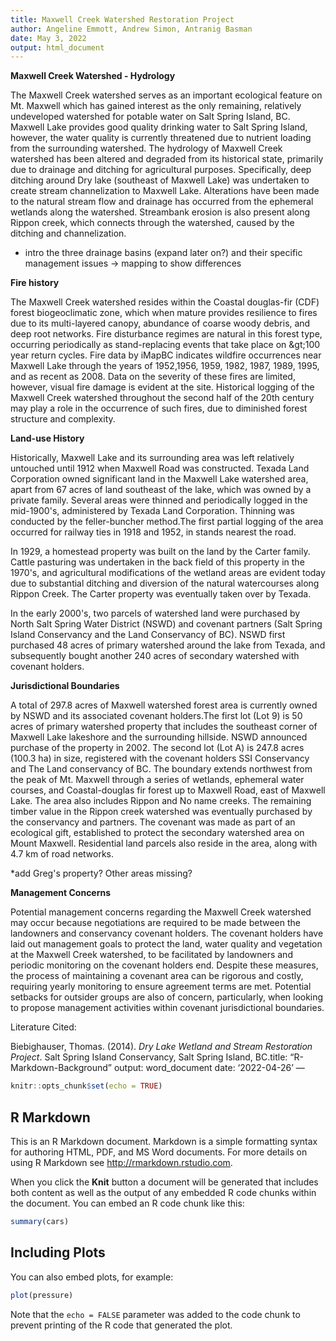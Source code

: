 ```yaml
---
title: Maxwell Creek Watershed Restoration Project
author: Angeline Emmott, Andrew Simon, Antranig Basman
date: May 3, 2022
output: html_document
---
```


**Maxwell Creek Watershed - Hydrology**

The Maxwell Creek watershed serves as an important ecological feature on Mt. Maxwell which has gained interest as the only remaining, relatively undeveloped watershed for potable water on Salt Spring Island, BC. Maxwell Lake provides good quality drinking water to Salt Spring Island, however, the water quality is currently threatened due to nutrient loading from the surrounding watershed. The hydrology of Maxwell Creek watershed has been altered and degraded from its historical state, primarily due to drainage and ditching for agricultural purposes. Specifically, deep ditching around Dry lake (southeast of Maxwell Lake) was undertaken to create stream channelization to Maxwell Lake. Alterations have been made to the natural stream flow and drainage has occurred from the ephemeral wetlands along the watershed. Streambank erosion is also present along Rippon creek, which connects through the watershed, caused by the ditching and channelization.

- intro the three drainage basins (expand later on?) and their specific management issues → mapping to show differences

**Fire history**

The Maxwell Creek watershed resides within the Coastal douglas-fir (CDF) forest biogeoclimatic zone, which when mature provides resilience to fires due to its multi-layered canopy, abundance of coarse woody debris, and deep root networks. Fire disturbance regimes are natural in this forest type, occurring periodically as stand-replacing events that take place on \&gt;100 year return cycles. Fire data by iMapBC indicates wildfire occurrences near Maxwell Lake through the years of 1952,1956, 1959, 1982, 1987, 1989, 1995, and as recent as 2008. Data on the severity of these fires are limited, however, visual fire damage is evident at the site. Historical logging of the Maxwell Creek watershed throughout the second half of the 20th century may play a role in the occurrence of such fires, due to diminished forest structure and complexity.

**Land-use History**

Historically, Maxwell Lake and its surrounding area was left relatively untouched until 1912 when Maxwell Road was constructed. Texada Land Corporation owned significant land in the Maxwell Lake watershed area, apart from 67 acres of land southeast of the lake, which was owned by a private family. Several areas were thinned and periodically logged in the mid-1900&#39;s, administered by Texada Land Corporation. Thinning was conducted by the feller-buncher method.The first partial logging of the area occurred for railway ties in 1918 and 1952, in stands nearest the road.

In 1929, a homestead property was built on the land by the Carter family. Cattle pasturing was undertaken in the back field of this property in the 1970&#39;s, and agricultural modifications of the wetland areas are evident today due to substantial ditching and diversion of the natural watercourses along Rippon Creek. The Carter property was eventually taken over by Texada.

In the early 2000&#39;s, two parcels of watershed land were purchased by North Salt Spring Water District (NSWD) and covenant partners (Salt Spring Island Conservancy and the Land Conservancy of BC). NSWD first purchased 48 acres of primary watershed around the lake from Texada, and subsequently bought another 240 acres of secondary watershed with covenant holders.

**Jurisdictional Boundaries**

A total of 297.8 acres of Maxwell watershed forest area is currently owned by NSWD and its associated covenant holders.The first lot (Lot 9) is 50 acres of primary watershed property that includes the southeast corner of Maxwell Lake lakeshore and the surrounding hillside. NSWD announced purchase of the property in 2002. The second lot (Lot A) is 247.8 acres (100.3 ha) in size, registered with the covenant holders SSI Conservancy and The Land conservancy of BC. The boundary extends northwest from the peak of Mt. Maxwell through a series of wetlands, ephemeral water courses, and Coastal-douglas fir forest up to Maxwell Road, east of Maxwell Lake. The area also includes Rippon and No name creeks. The remaining timber value in the Rippon creek watershed was eventually purchased by the conservancy and partners. The covenant was made as part of an ecological gift, established to protect the secondary watershed area on Mount Maxwell. Residential land parcels also reside in the area, along with 4.7 km of road networks.

\*add Greg&#39;s property? Other areas missing?

**Management Concerns**

Potential management concerns regarding the Maxwell Creek watershed may occur because negotiations are required to be made between the landowners and conservancy covenant holders. The covenant holders have laid out management goals to protect the land, water quality and vegetation at the Maxwell Creek watershed, to be facilitated by landowners and periodic monitoring on the covenant holders end. Despite these measures, the process of maintaining a covenant area can be rigorous and costly, requiring yearly monitoring to ensure agreement terms are met. Potential setbacks for outsider groups are also of concern, particularly, when looking to propose management activities within covenant jurisdictional boundaries.

Literature Cited:

Biebighauser, Thomas. (2014). _Dry Lake Wetland and Stream Restoration Project_. Salt Spring Island Conservancy, Salt Spring Island, BC.title:
"R-Markdown-Background"
output: word_document
date: '2022-04-26'
---

```r
knitr::opts_chunk$set(echo = TRUE)
```

## R Markdown

This is an R Markdown document. Markdown is a simple formatting syntax for authoring HTML, PDF, and MS Word documents. For more details on using R Markdown see <http://rmarkdown.rstudio.com>.

When you click the **Knit** button a document will be generated that includes both content as well as the output of any embedded R code chunks within the document. You can embed an R code chunk like this:

```r
summary(cars)
```

## Including Plots

You can also embed plots, for example:

```r
plot(pressure)
```

Note that the `echo = FALSE` parameter was added to the code chunk to prevent printing of the R code that generated the plot.

